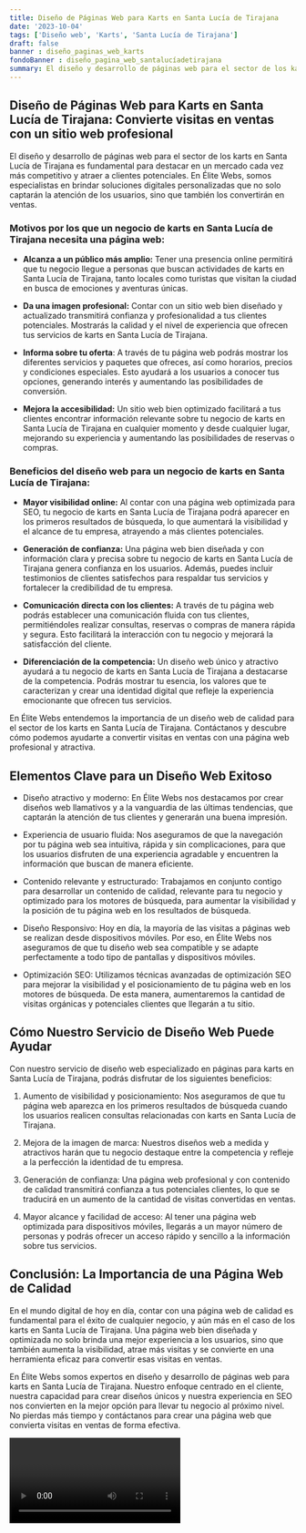 ```yaml
---
title: Diseño de Páginas Web para Karts en Santa Lucía de Tirajana
date: '2023-10-04'
tags: ['Diseño web', 'Karts', 'Santa Lucía de Tirajana']
draft: false
banner : diseño_paginas_web_karts
fondoBanner : diseño_pagina_web_santalucíadetirajana
summary: El diseño y desarrollo de páginas web para el sector de los karts en Santa Lucía de Tirajana es fundamental para destacar en un mercado cada vez más competitivo y atraer a clientes potenciales. En Élite Webs, somos especialistas en brindar soluciones digitales personalizadas que no solo captarán la atención de los usuarios, sino que también los convertirán en ventas.
---
```


## Diseño de Páginas Web para Karts en Santa Lucía de Tirajana: Convierte visitas en ventas con un sitio web profesional

El diseño y desarrollo de páginas web para el sector de los karts en Santa Lucía de Tirajana es fundamental para destacar en un mercado cada vez más competitivo y atraer a clientes potenciales. En Élite Webs, somos especialistas en brindar soluciones digitales personalizadas que no solo captarán la atención de los usuarios, sino que también los convertirán en ventas.

### Motivos por los que un negocio de karts en Santa Lucía de Tirajana necesita una página web:

- **Alcanza a un público más amplio:** Tener una presencia online permitirá que tu negocio llegue a personas que buscan actividades de karts en Santa Lucía de Tirajana, tanto locales como turistas que visitan la ciudad en busca de emociones y aventuras únicas.

- **Da una imagen profesional:** Contar con un sitio web bien diseñado y actualizado transmitirá confianza y profesionalidad a tus clientes potenciales. Mostrarás la calidad y el nivel de experiencia que ofrecen tus servicios de karts en Santa Lucía de Tirajana.

- **Informa sobre tu oferta**: A través de tu página web podrás mostrar los diferentes servicios y paquetes que ofreces, así como horarios, precios y condiciones especiales. Esto ayudará a los usuarios a conocer tus opciones, generando interés y aumentando las posibilidades de conversión.

- **Mejora la accesibilidad:** Un sitio web bien optimizado facilitará a tus clientes encontrar información relevante sobre tu negocio de karts en Santa Lucía de Tirajana en cualquier momento y desde cualquier lugar, mejorando su experiencia y aumentando las posibilidades de reservas o compras.

### Beneficios del diseño web para un negocio de karts en Santa Lucía de Tirajana:

- **Mayor visibilidad online:** Al contar con una página web optimizada para SEO, tu negocio de karts en Santa Lucía de Tirajana podrá aparecer en los primeros resultados de búsqueda, lo que aumentará la visibilidad y el alcance de tu empresa, atrayendo a más clientes potenciales.

- **Generación de confianza:** Una página web bien diseñada y con información clara y precisa sobre tu negocio de karts en Santa Lucía de Tirajana genera confianza en los usuarios. Además, puedes incluir testimonios de clientes satisfechos para respaldar tus servicios y fortalecer la credibilidad de tu empresa.

- **Comunicación directa con los clientes:** A través de tu página web podrás establecer una comunicación fluida con tus clientes, permitiéndoles realizar consultas, reservas o compras de manera rápida y segura. Esto facilitará la interacción con tu negocio y mejorará la satisfacción del cliente.

- **Diferenciación de la competencia:** Un diseño web único y atractivo ayudará a tu negocio de karts en Santa Lucía de Tirajana a destacarse de la competencia. Podrás mostrar tu esencia, los valores que te caracterizan y crear una identidad digital que refleje la experiencia emocionante que ofrecen tus servicios.

En Élite Webs entendemos la importancia de un diseño web de calidad para el sector de los karts en Santa Lucía de Tirajana. Contáctanos y descubre cómo podemos ayudarte a convertir visitas en ventas con una página web profesional y atractiva.

<GifSeo />

<Cta />

## Elementos Clave para un Diseño Web Exitoso

- Diseño atractivo y moderno: En Élite Webs nos destacamos por crear diseños web llamativos y a la vanguardia de las últimas tendencias, que captarán la atención de tus clientes y generarán una buena impresión.

- Experiencia de usuario fluida: Nos aseguramos de que la navegación por tu página web sea intuitiva, rápida y sin complicaciones, para que los usuarios disfruten de una experiencia agradable y encuentren la información que buscan de manera eficiente.

- Contenido relevante y estructurado: Trabajamos en conjunto contigo para desarrollar un contenido de calidad, relevante para tu negocio y optimizado para los motores de búsqueda, para aumentar la visibilidad y la posición de tu página web en los resultados de búsqueda.

- Diseño Responsivo: Hoy en día, la mayoría de las visitas a páginas web se realizan desde dispositivos móviles. Por eso, en Élite Webs nos aseguramos de que tu diseño web sea compatible y se adapte perfectamente a todo tipo de pantallas y dispositivos móviles.

- Optimización SEO: Utilizamos técnicas avanzadas de optimización SEO para mejorar la visibilidad y el posicionamiento de tu página web en los motores de búsqueda. De esta manera, aumentaremos la cantidad de visitas orgánicas y potenciales clientes que llegarán a tu sitio.

## Cómo Nuestro Servicio de Diseño Web Puede Ayudar

Con nuestro servicio de diseño web especializado en páginas para karts en Santa Lucía de Tirajana, podrás disfrutar de los siguientes beneficios:

1. Aumento de visibilidad y posicionamiento: Nos aseguramos de que tu página web aparezca en los primeros resultados de búsqueda cuando los usuarios realicen consultas relacionadas con karts en Santa Lucía de Tirajana.

2. Mejora de la imagen de marca: Nuestros diseños web a medida y atractivos harán que tu negocio destaque entre la competencia y refleje a la perfección la identidad de tu empresa.

3. Generación de confianza: Una página web profesional y con contenido de calidad transmitirá confianza a tus potenciales clientes, lo que se traducirá en un aumento de la cantidad de visitas convertidas en ventas.

4. Mayor alcance y facilidad de acceso: Al tener una página web optimizada para dispositivos móviles, llegarás a un mayor número de personas y podrás ofrecer un acceso rápido y sencillo a la información sobre tus servicios.

## Conclusión: La Importancia de una Página Web de Calidad

En el mundo digital de hoy en día, contar con una página web de calidad es fundamental para el éxito de cualquier negocio, y aún más en el caso de los karts en Santa Lucía de Tirajana. Una página web bien diseñada y optimizada no solo brinda una mejor experiencia a los usuarios, sino que también aumenta la visibilidad, atrae más visitas y se convierte en una herramienta eficaz para convertir esas visitas en ventas.

En Élite Webs somos expertos en diseño y desarrollo de páginas web para karts en Santa Lucía de Tirajana. Nuestro enfoque centrado en el cliente, nuestra capacidad para crear diseños únicos y nuestra experiencia en SEO nos convierten en la mejor opción para llevar tu negocio al próximo nivel. No pierdas más tiempo y contáctanos para crear una página web que convierta visitas en ventas de forma efectiva.

<Video />

<CtaBot job='Karts' city='Santa Lucía de Tirajana'/>

<Gmaps query='Santa Lucía de Tirajana+españa+maps' />